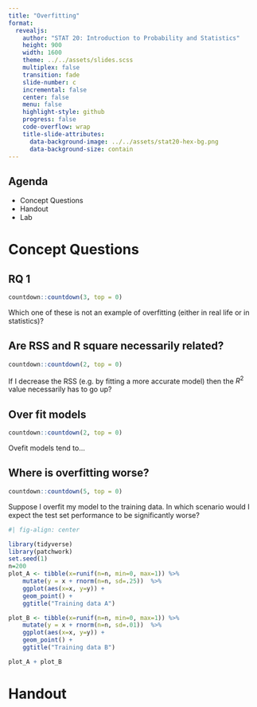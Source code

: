 ```yaml
---
title: "Overfitting"
format:
  revealjs:
    author: "STAT 20: Introduction to Probability and Statistics"
    height: 900
    width: 1600
    theme: ../../assets/slides.scss
    multiplex: false
    transition: fade
    slide-number: c
    incremental: false
    center: false
    menu: false
    highlight-style: github
    progress: false
    code-overflow: wrap
    title-slide-attributes:
      data-background-image: ../../assets/stat20-hex-bg.png
      data-background-size: contain
---
```


## Agenda

- Concept Questions
- Handout
- Lab

# Concept Questions

## RQ 1

```r
countdown::countdown(3, top = 0)
```

:::{.poll}
Which one of these is not an example of overfitting (either in real life or in statistics)?
:::



## Are RSS and R square necessarily related?

```r
countdown::countdown(2, top = 0)
```

:::{.poll}
If I decrease the RSS (e.g. by fitting a more accurate model) then the $R^2$ value necessarily has to go up?
:::


## Over fit models
```r
countdown::countdown(2, top = 0)
```

:::{.poll}
Ovefit models tend to...
:::


## Where is overfitting worse?
```r
countdown::countdown(5, top = 0)
```

:::{.poll}
Suppose I overfit my model to the training data. In which scenario would I expect the test set performance to be significantly worse?
:::

```r
#| fig-align: center

library(tidyverse)
library(patchwork)
set.seed(1)
n=200
plot_A <- tibble(x=runif(n=n, min=0, max=1)) %>% 
    mutate(y = x + rnorm(n=n, sd=.25))  %>% 
    ggplot(aes(x=x, y=y)) +
    geom_point() + 
    ggtitle("Training data A")

plot_B <- tibble(x=runif(n=n, min=0, max=1)) %>% 
    mutate(y = x + rnorm(n=n, sd=.01))  %>% 
    ggplot(aes(x=x, y=y)) +
    geom_point() + 
    ggtitle("Training data B")

plot_A + plot_B
```


# Handout